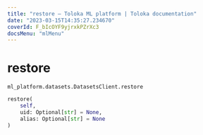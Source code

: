 ```yaml
---
title: "restore — Toloka ML platform | Toloka documentation"
date: "2023-03-15T14:35:27.234670"
coverId: F_bIcOYF9yjrxkPZrXc3
docsMenu: "mlMenu"
---
```


# restore

`ml_platform.datasets.DatasetsClient.restore`

```python
restore(
    self,
    uid: Optional[str] = None,
    alias: Optional[str] = None
)
```